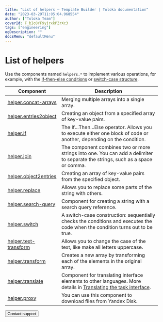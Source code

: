 ```yaml
---
title: "List of helpers — Template Builder | Toloka documentation"
date: "2023-03-29T11:05:04.968554"
author: ["Toloka Team"]
coverId: F_bIcOYF9yjrxkPZrXc3
tags: ["engineering"]
ogDescription: ""
docsMenu: "defaultMenu"
---
```


# List of helpers

Use the components named `helpers.*` to implement various operations, for example, with the [if-then-else conditions](/docs/template-builder/reference/helper.if) or [switch-case structure](/docs/template-builder/reference/helper.switch).

| Component                                         | Description                                                                                                                                                                                        |
| ------------------------------------------------- | -------------------------------------------------------------------------------------------------------------------------------------------------------------------------------------------------- |
| [helper.concat-arrays](/docs/template-builder/reference/helper.concat-arrays)   | Merging multiple arrays into a single array.                                                                                                                                                       |
| [helper.entries2object](/docs/template-builder/reference/helper.entries2object) | Creating an object from a specified array of key-value pairs.                                                                                                                                      |
| [helper.if](/docs/template-builder/reference/helper.if)                         | The If...Then...Else operator. Allows you to execute either one block of code or another, depending on the condition.                                                                              |
| [helper.join](/docs/template-builder/reference/helper.join)                     | The component combines two or more strings into one. You can add a delimiter to separate the strings, such as a space or comma.                                                                    |
| [helper.object2entries](/docs/template-builder/reference/helper.object2entries) | Creating an array of key-value pairs from the specified object.                                                                                                                                    |
| [helper.replace](/docs/template-builder/reference/helper.replace)               | Allows you to replace some parts of the string with others.                                                                                                                                        |
| [helper.search-query](/docs/template-builder/reference/helper.search-query)     | Component for creating a string with a search query reference.                                                                                                                                     |
| [helper.switch](/docs/template-builder/reference/helper.switch)                 | A switch-case construction: sequentially checks the conditions and executes the code when the condition turns out to be true.                                                                      |
| [helper.text-transform](/docs/template-builder/reference/helper.text-transform) | Allows you to change the case of the text, like make all letters uppercase.                                                                                                                        |
| [helper.transform](/docs/template-builder/reference/helper.transform)           | Creates a new array by transforming each of the elements in the original array.                                                                                                                    |
| [helper.translate](/docs/template-builder/reference/helper.translate)           | Component for translating interface elements to other languages. More details in [Translating the task interface](/docs/guide/project-languages#interface-translate). |
| [helper.proxy](/docs/template-builder/reference/helper.proxy)                   | You can use this component to download files from Yandex Disk.                                                                                                                                     |

<Button themeColor="light" view="default" size="l" type="link" url="/docs/guide/troubleshooting/support?form-source=template-builder-reference-helpers">Contact support</Button>